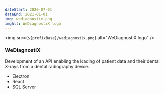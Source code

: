 ```yaml
---
dateStart: 2020-07-01
dateEnd: 2021-01-01
img: wediagnostix.png
imgAlt: WeDiagnostiX logo
---
```



<img src={`${prefixBase}/wediagnostix.png`} alt="WeDiagnostiX logo" />

### WeDiagnostiX

Development of an API enabling the loading of patient data and their dental X-rays from a dental radiography device.

- Electron
- React
- SQL Server
